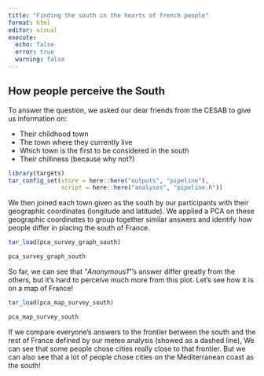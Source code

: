 ```yaml
---
title: "Finding the south in the hearts of french people"
format: html
editor: visual
execute:
  echo: false
  error: true
  warning: false
---
```


## How people perceive the South

To answer the question, we asked our dear friends from the CESAB to give us information on:

-   Their childhood town
-   The town where they currently live
-   Which town is the first to be considered in the south
-   Their chilliness (because why not?)

```r
library(targets)
tar_config_set(store = here::here("outputs", "pipeline"), 
               script = here::here("analyses", "pipeline.R"))
```

We then joined each town given as the south by our participants with their geographic coordinates (longitude and latitude). We applied a PCA on these geographic coordinates to group together similar answers and identify how people differ in placing the south of France.

```r
tar_load(pca_survey_graph_south)

pca_survey_graph_south
```

So far, we can see that "*Anonymous1*"'s answer differ greatly from the others, but it's hard to perceive much more from this plot. Let's see how it is on a map of France!

```r
tar_load(pca_map_survey_south)

pca_map_survey_south
```

If we compare everyone's answers to the frontier between the south and the rest of France defined by our meteo analysis (showed as a dashed line), We can see that some people chose cities really close to that frontier. But we can also see that a lot of people chose cities on the Mediterranean coast as the south!
